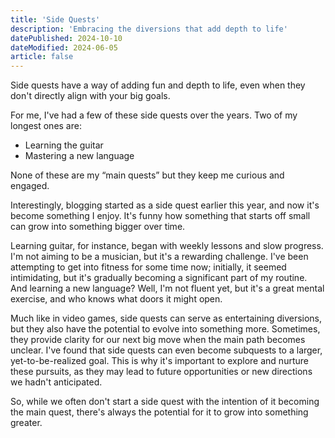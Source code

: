 ```yaml
---
title: 'Side Quests'
description: 'Embracing the diversions that add depth to life'
datePublished: 2024-10-10
dateModified: 2024-06-05
article: false
---
```


Side quests have a way of adding fun and depth to life, even when they don't directly align with your big goals.

For me, I've had a few of these side quests over the years. Two of my longest ones are:

- Learning the guitar
- Mastering a new language

None of these are my “main quests” but they keep me curious and engaged.

Interestingly, blogging started as a side quest earlier this year, and now it's become something I enjoy.
It's funny how something that starts off small can grow into something bigger over time.

Learning guitar, for instance, began with weekly lessons and slow progress. I'm not aiming to be a musician, but it's a rewarding challenge.
I've been attempting to get into fitness for some time now; initially, it seemed intimidating, but it's gradually becoming a significant part of my routine.
And learning a new language? Well, I'm not fluent yet, but it's a great mental exercise, and who knows what doors it might open.

Much like in video games, side quests can serve as entertaining diversions, but they also have the potential to evolve into something more.
Sometimes, they provide clarity for our next big move when the main path becomes unclear. I've found that side quests can even become subquests to a larger,
yet-to-be-realized goal. This is why it's important to explore and nurture these pursuits, as they may lead to future opportunities or new directions we hadn't anticipated.

So, while we often don't start a side quest with the intention of it becoming the main quest, there's always the potential for it to grow into something greater.
